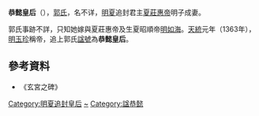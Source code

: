 '''恭懿皇后'''（{{bd|？||？|catIdx=H}}），[[郭姓|郭氏]]，名不详，[[明夏|明夏]]追封君主[[夏莊惠帝|夏莊惠帝]]明子成妻。

郭氏事跡不詳，只知她嫁與夏莊惠帝及生夏昭順帝[[明如海|明如海]]。[[天统_(明玉珍)|天統]]元年（1363年），[[明玉珍|明玉珍]]稱帝，追上郭氏[[諡號|諡號]]為'''恭懿皇后'''。

==參考資料==
*《玄宮之碑》

{{元末群雄皇后}}
[[Category:明夏追封皇后|Category:明夏追封皇后]]
[[Category:郭姓|~]]
[[Category:諡恭懿|Category:諡恭懿]]
